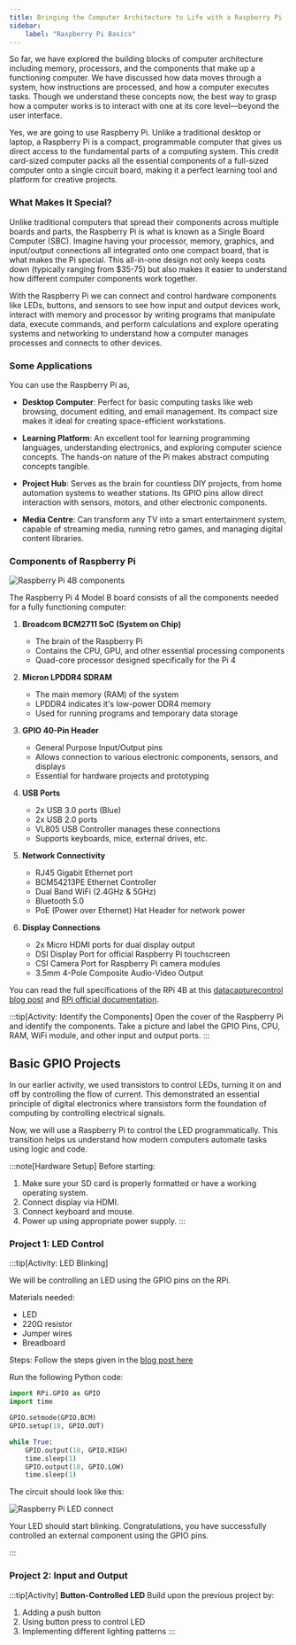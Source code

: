 ```yaml
---
title: Bringing the Computer Architecture to Life with a Raspberry Pi
sidebar:
    label: "Raspberry Pi Basics"
---
```


So far, we have explored the building blocks of computer architecture including memory, processors, and the components that make up a functioning computer. We have discussed how data moves through a system, how instructions are processed, and how a computer executes tasks. Though we understand these concepts now, the best way to grasp how a computer works is to interact with one at its core level—beyond the user interface.  

Yes, we are going to use Raspberry Pi. Unlike a traditional desktop or laptop, a Raspberry Pi is a compact, programmable computer that gives us direct access to the fundamental parts of a computing system. This credit card-sized computer packs all the essential components of a full-sized computer onto a single circuit board, making it a perfect learning tool and platform for creative projects.

### What Makes It Special?

Unlike traditional computers that spread their components across multiple boards and parts, the Raspberry Pi is what is known as a Single Board Computer (SBC). Imagine having your processor, memory, graphics, and input/output connections all integrated onto one compact board, that is what makes the Pi special. This all-in-one design not only keeps costs down (typically ranging from $35-75) but also makes it easier to understand how different computer components work together.

With the Raspberry Pi we can connect and control hardware components like LEDs, buttons, and sensors to see how input and output devices work, interact with memory and processor by writing programs that manipulate data, execute commands, and perform calculations and explore operating systems and networking to understand how a computer manages processes and connects to other devices.

### Some Applications

You can use the Raspberry Pi as,

* **Desktop Computer**: Perfect for basic computing tasks like web browsing, document editing, and email management. Its compact size makes it ideal for creating space-efficient workstations.

* **Learning Platform**: An excellent tool for learning programming languages, understanding electronics, and exploring computer science concepts. The hands-on nature of the Pi makes abstract computing concepts tangible.

* **Project Hub**: Serves as the brain for countless DIY projects, from home automation systems to weather stations. Its GPIO pins allow direct interaction with sensors, motors, and other electronic components.

* **Media Centre**: Can transform any TV into a smart entertainment system, capable of streaming media, running retro games, and managing digital content libraries.

### Components of Raspberry Pi

![Raspberry Pi 4B components](../images-common/raspberry-pi-4b-board-layout-top-view.png)

The Raspberry Pi 4 Model B board consists of all the components needed for a fully functioning computer:

1. **Broadcom BCM2711 SoC (System on Chip)**
   - The brain of the Raspberry Pi
   - Contains the CPU, GPU, and other essential processing components
   - Quad-core processor designed specifically for the Pi 4

2. **Micron LPDDR4 SDRAM**
   - The main memory (RAM) of the system
   - LPDDR4 indicates it's low-power DDR4 memory
   - Used for running programs and temporary data storage

3. **GPIO 40-Pin Header**
   - General Purpose Input/Output pins
   - Allows connection to various electronic components, sensors, and displays
   - Essential for hardware projects and prototyping

4. **USB Ports**
   - 2x USB 3.0 ports (Blue)
   - 2x USB 2.0 ports
   - VL805 USB Controller manages these connections
   - Supports keyboards, mice, external drives, etc.

5. **Network Connectivity**
   - RJ45 Gigabit Ethernet port
   - BCM54213PE Ethernet Controller
   - Dual Band WiFi (2.4GHz & 5GHz)
   - Bluetooth 5.0
   - PoE (Power over Ethernet) Hat Header for network power

6. **Display Connections**
   - 2x Micro HDMI ports for dual display output
   - DSI Display Port for official Raspberry Pi touchscreen
   - CSI Camera Port for Raspberry Pi camera modules
   - 3.5mm 4-Pole Composite Audio-Video Output

You can read the full specifications of the RPi 4B at this [datacapturecontrol blog post](https://datacapturecontrol.com/articles/io-devices/single-board-computers/raspberry-pi-4b) and [RPi official documentation](https://www.raspberrypi.com/products/raspberry-pi-4-model-b/specifications/).

:::tip[Activity: Identify the Components]
Open the cover of the Raspberry Pi and identify the components. Take a picture and label the GPIO Pins, CPU, RAM, WiFi module, and other input and output ports.
:::

## Basic GPIO Projects

In our earlier activity, we used transistors to control LEDs, turning it on and off by controlling the flow of current. This demonstrated an essential principle of digital electronics where transistors form the foundation of computing by controlling electrical signals.

Now, we will use a Raspberry Pi to control the LED programmatically. This transition helps us understand how modern computers automate tasks using logic and code.

:::note[Hardware Setup]
Before starting:
1. Make sure your SD card is properly formatted or have a working operating system.
2. Connect display via HDMI.
3. Connect keyboard and mouse.
4. Power up using appropriate power supply.
:::



### Project 1: LED Control
:::tip[Activity: LED Blinking]

We will be controlling an LED using the GPIO pins on the RPi.

Materials needed:
- LED
- 220Ω resistor
- Jumper wires
- Breadboard

Steps: Follow the steps given in the [blog post here](https://thepihut.com/blogs/raspberry-pi-tutorials/27968772-turning-on-an-led-with-your-raspberry-pis-gpio-pins)

Run the following Python code:
```python
import RPi.GPIO as GPIO
import time

GPIO.setmode(GPIO.BCM)
GPIO.setup(18, GPIO.OUT)

while True:
    GPIO.output(18, GPIO.HIGH)
    time.sleep(1)
    GPIO.output(18, GPIO.LOW)
    time.sleep(1)
```

The circuit should look like this:

![Raspberry Pi LED connect](../images-common/rpi-led.png)

Your LED should start blinking. Congratulations, you have successfully controlled an external component using the GPIO pins.

:::

### Project 2: Input and Output
:::tip[Activity]
**Button-Controlled LED**
Build upon the previous project by:
1. Adding a push button
2. Using button press to control LED
3. Implementing different lighting patterns
:::